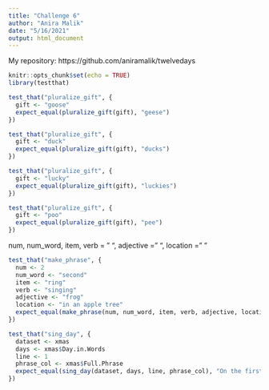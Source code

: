 ```yaml
---
title: "Challenge 6"
author: "Anira Malik"
date: "5/16/2021"
output: html_document
---
```


My repository: https://github.com/aniramalik/twelvedays
```r
knitr::opts_chunk$set(echo = TRUE)
library(testthat)
```

```r
test_that("pluralize_gift", {
  gift <- "goose"
  expect_equal(pluralize_gift(gift), "geese")
})
```

```r
test_that("pluralize_gift", {
  gift <- "duck"
  expect_equal(pluralize_gift(gift), "ducks")
})
```

```r
test_that("pluralize_gift", {
  gift <- "lucky"
  expect_equal(pluralize_gift(gift), "luckies")
})
```

```r
test_that("pluralize_gift", {
  gift <- "poo"
  expect_equal(pluralize_gift(gift), "pee")
})
```

num, num_word, item, verb = " ", adjective = " ", location = " "

```r
test_that("make_phrase", {
  num <- 2
  num_word <- "second"
  item <- "ring"
  verb <- "singing"
  adjective <- "frog"
  location <- "in an apple tree"
  expect_equal(make_phrase(num, num_word, item, verb, adjective, location), "frog ring singing in an apple tree")
})
```

```r
test_that("sing_day", {
  dataset <- xmas
  days <- xmas$Day.in.Words
  line <- 1
  phrase_col <- xmas$Full.Phrase
  expect_equal(sing_day(dataset, days, line, phrase_col), "On the first day of Christmas, my true love sent to me, partridge in a pear tree.")
})
```


